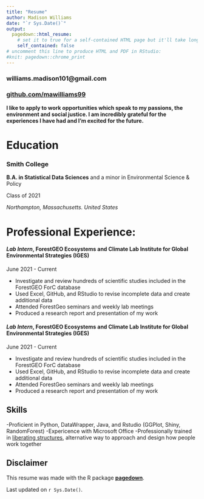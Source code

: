 ```yaml
---
title: "Resume"
author: Madison Williams 
date: "`r Sys.Date()`"
output:
  pagedown::html_resume:
    # set it to true for a self-contained HTML page but it'll take longer to render
    self_contained: false
# uncomment this line to produce HTML and PDF in RStudio:
#knit: pagedown::chrome_print
---
```


<!-- Contact Me! {#contact} -->
<!-- ================================================================================ -->

### <i class="fa fa-envelope"></i> williams.madison101@gmail.com

### <i class="fa fa-github"></i> [github.com/mawilliams99](https://github.com/mawilliams99)

**I like to apply to work opportunities which speak to my passions, the environment and social justice. I am incredibly grateful for the experiences I have had and I'm excited for the future.**

Education {data-icon=graduation-cap data-concise=true}
================================================================================

### Smith College

**B.A. in Statistical Data Sciences** and a minor in Environmental Science & Policy

Class of 2021 

*Northampton, Massachusetts. United States*


Professional Experience: {data-icon=laptop}
================================================================================


#### *Lab Intern*, ForestGEO Ecosystems and Climate Lab  Institute for Global Environmental Strategies (IGES)

June 2021 - Current 

- Investigate and review hundreds of scientific studies included in the ForestGEO ForC database
- Used Excel, GitHub, and RStudio to revise incomplete data and create additional data
- Attended ForestGeo seminars and weekly lab meetings 
- Produced a research report and presentation of my work


#### *Lab Intern*, ForestGEO Ecosystems and Climate Lab  Institute for Global Environmental Strategies (IGES)

June 2021 - Current 

- Investigate and review hundreds of scientific studies included in the ForestGEO ForC database
- Used Excel, GitHub, and RStudio to revise incomplete data and create additional data
- Attended ForestGeo seminars and weekly lab meetings 
- Produced a research report and presentation of my work

Skills {#skills}
--------------------------------------------------------------------------------

-Proficient in Python, DataWrapper, Java, and Rstudio (GGPlot, Shiny, RandomForest)
-Expericence with Microsoft Office
-Professionally trained in [liberating structures](https://www.liberatingstructures.com), alternative way to approach and design how people work together

Disclaimer {#disclaimer}
--------------------------------------------------------------------------------

This resume was made with the R package [**pagedown**](https://github.com/rstudio/pagedown).

Last updated on `r Sys.Date()`.

